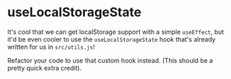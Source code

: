 # useLocalStorageState

It's cool that we can get localStorage support with a simple `useEffect`, but
it'd be even cooler to use the `useLocalStorageState` hook that's already
written for us in `src/utils.js`!

Refactor your code to use that custom hook instead. (This should be a pretty
quick extra credit).

